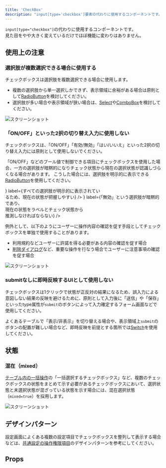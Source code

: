 ```yaml
---
title: 'CheckBox'
description: "input[type='checkbox']要素の代わりに使用するコンポーネントです。"
---
```



`input[type="checkbox"]`の代わりに使用するコンポーネントです。  
見た目をやや大きく変えているだけでほぼ機能に変わりはありません。

<ComponentStory name="CheckBox" />

## 使用上の注意

### 選択肢が複数選択できる場合に使用する

チェックボックスは選択肢を複数選択できる場合に使用します。

- 複数の選択肢から単一選択しかできず、表示領域に余裕がある場合は原則として[RadioButton](/products/components/radio-button/)を検討してください。
- 選択肢が多い場合や表示領域が狭い場合は、[Select](/products/components/select/)や[ComboBox](/products/components/combo-box/)を検討してください。

![スクリーンショット](/images/check-box1.png)


### 「ON/OFF」といった2択の切り替え入力に使用しない

チェックボックスは、「ON/OFF」「有効/無効」「はい/いいえ」といった2択の切り替え入力には原則として使用しないでください。  

「ON/OFF」などのブール値で制御できる項目にチェックボックスを使用した場合、一方の選択肢が暗黙的になりチェック状態から現在の選択状態が認識しづらくなる場合があります。
こうした場合には、選択肢を明示的に表示できる[RadioButton](/products/components/radio-button/)を使用してください。

<Cluster gap={1}>
  <DoAndDont
    type="do"
    img={<StaticImage src={checkBoxDo} alt="Do" width="320" />}
    label={<Text>すべての選択肢が明示的に表示されてい<br/>るため、現在の状態が把握しやすい</Text>}
  />
  <DoAndDont
    type="dont"
    img={<StaticImage src={checkBoxDont} alt="Dont" width="320" />}
    label={<Text>「無効」という選択肢が暗黙的であり、<br/>現在の状態をラベルとチェック状態から<br/>推測しなければならない</Text>}
  />
</Cluster>

例外として、以下のようにユーザーに操作内容の確認を促す手段としてチェックボックスを単独で使用することがあります。

- 利用規約などユーザーに許諾を得る必要がある内容の確認を促す場合
- [削除ダイアログ](/products/design-patterns/delete-dialog/#h3-5)など、重要な操作を行なう場合でユーザーに注意事項の確認を促す場合

![スクリーンショット](/images/check-box-confirm.png)

### submitなしに即時反映するUIとして使用しない

チェックボックスは1クリックで状態が正反対の結果になるため、誤入力による意図しない結果の反映を避けるために、原則として入力後に「送信」や「保存」といったtype属性が`submit`のボタンによって入力確定するフォーム画面などで使用してください。  

よくあるテーブルで「表示/非表示」を切り替える場合や、表示領域上`submit`のボタンの配置が難しい場合など、即時反映を前提とする箇所では[Switch](/products/components/switch/)を使用してください。

## 状態

### 混在（mixed）

[テーブル内の一括操作](/products/design-patterns/table-bulk-action/)の「一括選択するチェックボックス」など、複数のチェックボックスの状態をまとめて示す必要があるチェックボックスにおいて、選択状態と未選択状態が混ざっている状態を示す場合には、混在選択状態（`mixed=true`）を採用します。

![スクリーンショット](/images/check-box-mixed.png)

## デザインパターン

設定画面によくある複数の設定項目でチェックボックスを整列して表示する場合などは、[共通設定の操作権限項目](/products/design-patterns-core-features/access-control-setting-pattern/)のデザインパターンを参考にしてください。

## Props

<ComponentPropsTable name="CheckBox" />

